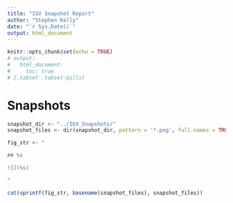```yaml
---
title: "IGV Snapshot Report"
author: "Stephen Kelly"
date: "`r Sys.Date()`"
output: html_document
---
```


```r
knitr::opts_chunk$set(echo = TRUE)
# output:
#   html_document:
#     toc: true
# {.tabset .tabset-pills}
```

# Snapshots 

```r
snapshot_dir <- "../IGV_Snapshots/"
snapshot_files <- dir(snapshot_dir, pattern = '*.png', full.names = TRUE)

fig_str <- "

## %s

![](%s)

"

cat(sprintf(fig_str, basename(snapshot_files), snapshot_files))
```